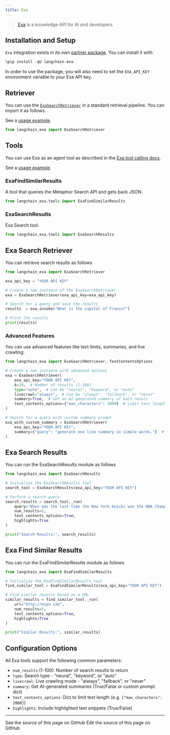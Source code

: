 ```yaml
---
title: Exa
---
```


>[Exa](https://exa.ai/) is a knowledge API for AI and developers.
>

## Installation and Setup

`Exa` integration exists in its own [partner package](https://pypi.org/project/langchain-exa/). You can install it with:

```python
%pip install -qU langchain-exa
```

In order to use the package, you will also need to set the `EXA_API_KEY` environment variable to your Exa API key.

## Retriever

You can use the [`ExaSearchRetriever`](/oss/python/integrations/tools/exa_search#using-exasearchretriever) in a standard retrieval pipeline. You can import it as follows.

See a [usage example](/oss/python/integrations/tools/exa_search).

```python
from langchain_exa import ExaSearchRetriever
```

## Tools

You can use Exa as an agent tool as described in the [Exa tool calling docs](/oss/python/integrations/tools/exa_search#use-within-an-agent).

See a [usage example](/oss/python/integrations/tools/exa_search).

### ExaFindSimilarResults

A tool that queries the Metaphor Search API and gets back JSON.

```python
from langchain_exa.tools import ExaFindSimilarResults
```

### ExaSearchResults

Exa Search tool.

```python
from langchain_exa.tools import ExaSearchResults
```

## Exa Search Retriever

You can retrieve search results as follows

```python
from langchain_exa import ExaSearchRetriever

exa_api_key = "YOUR API KEY"

# Create a new instance of the ExaSearchRetriever
exa = ExaSearchRetriever(exa_api_key=exa_api_key)

# Search for a query and save the results
results  = exa.invoke("What is the capital of France?")

# Print the results
print(results)
```

### Advanced Features

You can use advanced features like text limits, summaries, and live crawling:

```python
from langchain_exa import ExaSearchRetriever, TextContentsOptions

# Create a new instance with advanced options
exa = ExaSearchRetriever(
    exa_api_key="YOUR API KEY",
    k=20,  # Number of results (1-100)
    type="auto",  # Can be "neural", "keyword", or "auto"
    livecrawl="always",  # Can be "always", "fallback", or "never"
    summary=True,  # Get an AI-generated summary of each result
    text_contents_options={"max_characters": 3000}  # Limit text length
)

# Search for a query with custom summary prompt
exa_with_custom_summary = ExaSearchRetriever(
    exa_api_key="YOUR API KEY",
    summary={"query": "generate one line summary in simple words."}  # Custom summary prompt
)
```

## Exa Search Results

You can run the ExaSearchResults module as follows

```python
from langchain_exa import ExaSearchResults

# Initialize the ExaSearchResults tool
search_tool = ExaSearchResults(exa_api_key="YOUR API KEY")

# Perform a search query
search_results = search_tool._run(
    query="When was the last time the New York Knicks won the NBA Championship?",
    num_results=5,
    text_contents_options=True,
    highlights=True
)

print("Search Results:", search_results)
```

## Exa Find Similar Results

You can run the ExaFindSimilarResults module as follows

```python
from langchain_exa import ExaFindSimilarResults

# Initialize the ExaFindSimilarResults tool
find_similar_tool = ExaFindSimilarResults(exa_api_key="YOUR API KEY")

# Find similar results based on a URL
similar_results = find_similar_tool._run(
    url="http://espn.com",
    num_results=5,
    text_contents_options=True,
    highlights=True
)

print("Similar Results:", similar_results)
```

## Configuration Options

All Exa tools support the following common parameters:

- `num_results` (1-100): Number of search results to return
- `type`: Search type - "neural", "keyword", or "auto"
- `livecrawl`: Live crawling mode - "always", "fallback", or "never"
- `summary`: Get AI-generated summaries (True/False or custom prompt dict)
- `text_contents_options`: Dict to limit text length (e.g. `{"max_characters": 2000}`)
- `highlights`: Include highlighted text snippets (True/False)

---

<CardGroup cols={2}>
  <Card title="View Source" icon="eye" href="https://github.com/langchain-ai/docs/blob/main/src/oss/python/integrations/providers/exa_search.mdx">
    See the source of this page on GitHub
  </Card>
  <Card title="Edit Source" icon="pen-to-square" href="https://github.com/langchain-ai/docs/edit/main/src/oss/python/integrations/providers/exa_search.mdx">
    Edit the source of this page on GitHub
  </Card>
</CardGroup>
